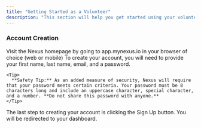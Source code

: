 ```yaml
---
title: "Getting Started as a Volunteer"
description: "This section will help you get started using your volunteer account on Nexus."
---
```


### Account Creation

<Steps>
  <Step title="Go to Nexus" icon="link">
    Visit the Nexus homepage by going to app.mynexus.io in your browser of choice (web or mobile)
  </Step>

  <Step title="Click &#x22;Create a New Account&#x22;">

  </Step>

  <Step title="Input Account Information">
    To create your account, you will need to provide your first name, last name, email, and a password.

    <Tip>
      **Safety Tip:** As an added measure of security, Nexus will require that your password meets certain criteria. Your password must be 8 characters long and include an uppercase character, special character, and a number. **Do not share this password with anyone.**
    </Tip>


  </Step>

  <Step title="Click &#x22;Sign Up&#x22;">
    The last step to creating your account is clicking the Sign Up button. You will be redirected to your dashboard.
  </Step>
</Steps>

###